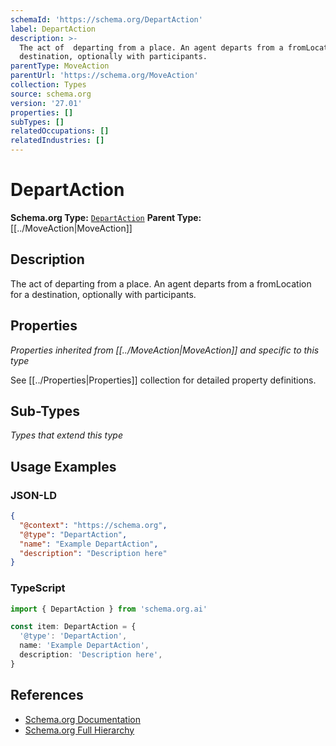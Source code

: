 ```yaml
---
schemaId: 'https://schema.org/DepartAction'
label: DepartAction
description: >-
  The act of  departing from a place. An agent departs from a fromLocation for a
  destination, optionally with participants.
parentType: MoveAction
parentUrl: 'https://schema.org/MoveAction'
collection: Types
source: schema.org
version: '27.01'
properties: []
subTypes: []
relatedOccupations: []
relatedIndustries: []
---
```

# DepartAction

**Schema.org Type:** [`DepartAction`](https://schema.org/DepartAction)
**Parent Type:** [[../MoveAction|MoveAction]]

## Description

The act of  departing from a place. An agent departs from a fromLocation for a destination, optionally with participants.

## Properties

*Properties inherited from [[../MoveAction|MoveAction]] and specific to this type*

See [[../Properties|Properties]] collection for detailed property definitions.

## Sub-Types

*Types that extend this type*

## Usage Examples

### JSON-LD

```json
{
  "@context": "https://schema.org",
  "@type": "DepartAction",
  "name": "Example DepartAction",
  "description": "Description here"
}
```

### TypeScript

```typescript
import { DepartAction } from 'schema.org.ai'

const item: DepartAction = {
  '@type': 'DepartAction',
  name: 'Example DepartAction',
  description: 'Description here',
}
```

## References

- [Schema.org Documentation](https://schema.org/DepartAction)
- [Schema.org Full Hierarchy](https://schema.org/docs/full.html)
